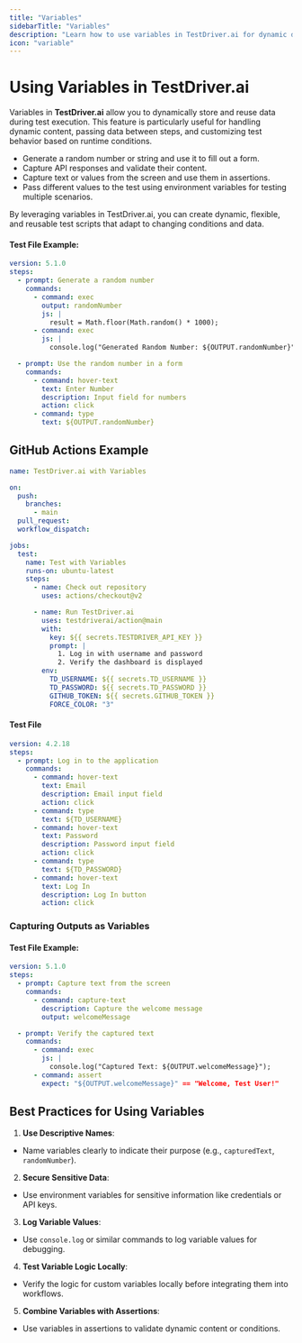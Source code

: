 ```yaml
---
title: "Variables"
sidebarTitle: "Variables"
description: "Learn how to use variables in TestDriver.ai for dynamic data handling."
icon: "variable"
---
```


# Using Variables in TestDriver.ai

Variables in **TestDriver.ai** allow you to dynamically store and reuse data during test execution. This feature is particularly useful for handling dynamic content, passing data between steps, and customizing test behavior based on runtime conditions.

- Generate a random number or string and use it to fill out a form.
- Capture API responses and validate their content.
- Capture text or values from the screen and use them in assertions.
- Pass different values to the test using environment variables for testing multiple scenarios.

By leveraging variables in TestDriver.ai, you can create dynamic, flexible, and reusable test scripts that adapt to changing conditions and data.

#### Test File Example:

```yaml
version: 5.1.0
steps:
  - prompt: Generate a random number
    commands:
      - command: exec
        output: randomNumber
        js: |
          result = Math.floor(Math.random() * 1000);
      - command: exec
        js: |
          console.log("Generated Random Number: ${OUTPUT.randomNumber}");

  - prompt: Use the random number in a form
    commands:
      - command: hover-text
        text: Enter Number
        description: Input field for numbers
        action: click
      - command: type
        text: ${OUTPUT.randomNumber}
```

## GitHub Actions Example

```yaml
name: TestDriver.ai with Variables

on:
  push:
    branches:
      - main
  pull_request:
  workflow_dispatch:

jobs:
  test:
    name: Test with Variables
    runs-on: ubuntu-latest
    steps:
      - name: Check out repository
        uses: actions/checkout@v2

      - name: Run TestDriver.ai
        uses: testdriverai/action@main
        with:
          key: ${{ secrets.TESTDRIVER_API_KEY }}
          prompt: |
            1. Log in with username and password
            2. Verify the dashboard is displayed
        env:
          TD_USERNAME: ${{ secrets.TD_USERNAME }}
          TD_PASSWORD: ${{ secrets.TD_PASSWORD }}
          GITHUB_TOKEN: ${{ secrets.GITHUB_TOKEN }}
          FORCE_COLOR: "3"
```
#### Test File

```yaml
version: 4.2.18
steps:
  - prompt: Log in to the application
    commands:
      - command: hover-text
        text: Email
        description: Email input field
        action: click
      - command: type
        text: ${TD_USERNAME}
      - command: hover-text
        text: Password
        description: Password input field
        action: click
      - command: type
        text: ${TD_PASSWORD}
      - command: hover-text
        text: Log In
        description: Log In button
        action: click
```

### **Capturing Outputs as Variables**

#### Test File Example:

```yaml
version: 5.1.0
steps:
  - prompt: Capture text from the screen
    commands:
      - command: capture-text
        description: Capture the welcome message
        output: welcomeMessage

  - prompt: Verify the captured text
    commands:
      - command: exec
        js: |
          console.log("Captured Text: ${OUTPUT.welcomeMessage}");
      - command: assert
        expect: "${OUTPUT.welcomeMessage}" == "Welcome, Test User!"
```

## Best Practices for Using Variables

1. **Use Descriptive Names**:
  - Name variables clearly to indicate their purpose (e.g., `capturedText`, `randomNumber`).

2. **Secure Sensitive Data**:
  - Use environment variables for sensitive information like credentials or API keys.

3. **Log Variable Values**:
  - Use `console.log` or similar commands to log variable values for debugging.

4. **Test Variable Logic Locally**:
  - Verify the logic for custom variables locally before integrating them into workflows.

5. **Combine Variables with Assertions**:
  - Use variables in assertions to validate dynamic content or conditions.
